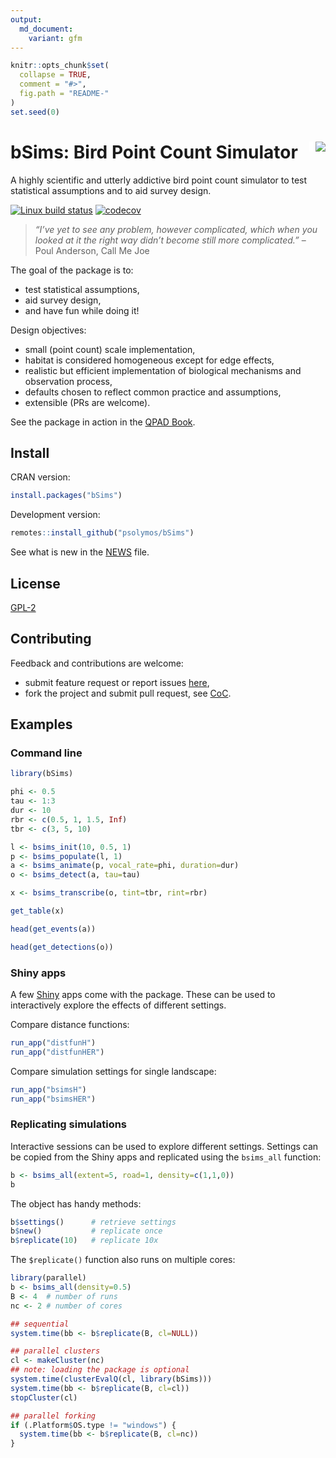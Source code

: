 ```yaml
---
output:
  md_document:
    variant: gfm
---
```


```r
knitr::opts_chunk$set(
  collapse = TRUE,
  comment = "#>",
  fig.path = "README-"
)
set.seed(0)
```

# bSims: Bird Point Count Simulator <img src="https://raw.githubusercontent.com/psolymos/bSims/master/bsims.gif" align="right" style="padding-left:10px;background-color:white;" />

A highly scientific and utterly addictive bird point count simulator to test statistical assumptions and to aid survey design.

[![Linux build status](https://travis-ci.org/psolymos/bSims.svg?branch=master)](https://travis-ci.org/psolymos/bSims)
[![codecov](https://codecov.io/gh/psolymos/bSims/branch/master/graph/badge.svg)](https://codecov.io/gh/psolymos/bSims)

> _"I've yet to see any problem, however complicated, which when you looked at it the right way didn't become still more complicated."_
> -- Poul Anderson, Call Me Joe 

The goal of the package is to:

- test statistical assumptions,
- aid survey design,
- and have fun while doing it!

Design objectives:

- small (point count) scale implementation,
- habitat is considered homogeneous except for edge effects,
- realistic but efficient implementation of biological mechanisms and observation process,
- defaults chosen to reflect common practice and assumptions,
- extensible (PRs are welcome).

See the package in action in the [QPAD Book](https://peter.solymos.org/qpad-book/).

## Install

CRAN version:

```r
install.packages("bSims")
```

Development version:

```r
remotes::install_github("psolymos/bSims")
```

See what is new in the [NEWS](NEWS.md) file.

## License

[GPL-2](https://www.gnu.org/licenses/old-licenses/gpl-2.0.html)

## Contributing

Feedback and contributions are welcome:

- submit feature request or report issues [here](https://github.com/psolymos/bSims/issues),
- fork the project and submit pull request, see [CoC](CODE_OF_CONDUCT.md).

## Examples

### Command line

```r
library(bSims)

phi <- 0.5
tau <- 1:3
dur <- 10
rbr <- c(0.5, 1, 1.5, Inf)
tbr <- c(3, 5, 10)

l <- bsims_init(10, 0.5, 1)
p <- bsims_populate(l, 1)
a <- bsims_animate(p, vocal_rate=phi, duration=dur)
o <- bsims_detect(a, tau=tau)

x <- bsims_transcribe(o, tint=tbr, rint=rbr)

get_table(x)

head(get_events(a))

head(get_detections(o))
```

### Shiny apps

A few [Shiny](https://shiny.rstudio.com/) apps come with the package.
These can be used to interactively explore the effects of different settings.

Compare distance functions:

```r
run_app("distfunH")
run_app("distfunHER")
```

Compare simulation settings for single landscape:

```r
run_app("bsimsH")
run_app("bsimsHER")
```

### Replicating simulations

Interactive sessions can be used to explore different settings.
Settings can be copied from the Shiny apps and replicated using the
`bsims_all` function: 

```r
b <- bsims_all(extent=5, road=1, density=c(1,1,0))
b
```

The object has handy methods:

```r
b$settings()      # retrieve settings
b$new()           # replicate once
b$replicate(10)   # replicate 10x
```

The `$replicate()` function also runs on multiple cores:

```r
library(parallel)
b <- bsims_all(density=0.5)
B <- 4  # number of runs
nc <- 2 # number of cores

## sequential
system.time(bb <- b$replicate(B, cl=NULL))

## parallel clusters
cl <- makeCluster(nc)
## note: loading the package is optional
system.time(clusterEvalQ(cl, library(bSims)))
system.time(bb <- b$replicate(B, cl=cl))
stopCluster(cl)

## parallel forking
if (.Platform$OS.type != "windows") {
  system.time(bb <- b$replicate(B, cl=nc))
}
```

